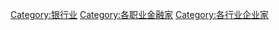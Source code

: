 {{catmore}}
{{Commons cat|Bankers}}
{{Commonscat|Bankers}}

[[Category:银行业|Category:银行业]]
[[Category:各职业金融家|Category:各职业金融家]]
[[Category:各行业企业家|Category:各行业企业家]]
